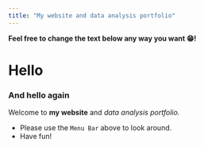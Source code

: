 ```yaml
---
title: "My website and data analysis portfolio"
---
```


**Feel free to change the text below any way you want 😁!**

# Hello

### And hello again

Welcome to **my website** and _data analysis portfolio._ 


* Please use the `Menu Bar` above to look around.
* Have fun!

